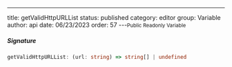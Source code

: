 ---
title: getValidHttpURLList
status: published
category: editor
group: Variable
author: api
date: 06/23/2023
order: 57
---<Small>Public Readonly Variable</Small>




##### Signature


```ts
getValidHttpURLList: (url: string) => string[] | undefined
```

